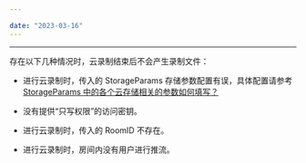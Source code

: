 ```yaml
---

date: "2023-03-16"
---
```


<Title>云录制结束后，没有在云存储中看到录制的文件，该怎么处理？</Title>



- - -

存在以下几种情况时，云录制结束后不会产生录制文件：

- 进行云录制时，传入的 StorageParams 存储参数配置有误，具体配置请参考 [StorageParams 中的各个云存储相关的参数如何填写？](https://doc-zh.zego.im/faq/vendor_params?product=CloudRecording&platform=all)

- 没有提供“只写权限”的访问密钥。

- 进行云录制时，传入的 RoomID 不存在。

- 进行云录制时，房间内没有用户进行推流。

